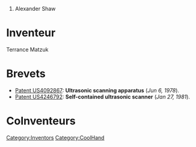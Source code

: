 # Alexander Shaw


= Inventeur =
Terrance Matzuk
= Brevets =
* [[Patent US4092867]]: '''Ultrasonic scanning apparatus''' (''Jun 6, 1978'').
* [[Patent US4246792]]: '''Self-contained ultrasonic scanner''' (''Jan 27, 1981'').

= CoInventeurs =
[[Category:Inventors]][[Category:CoolHand]]